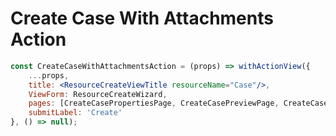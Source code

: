 
<Meta title="Templates/Actions/Create Case With Attachments" />

# Create Case With Attachments Action
 
```jsx
const CreateCaseWithAttachmentsAction = (props) => withActionView({
	...props,
	title: <ResourceCreateViewTitle resourceName="Case"/>,
	ViewForm: ResourceCreateWizard,
	pages: [CreateCasePropertiesPage, CreateCasePreviewPage, CreateCaseAttachmentsPage],
	submitLabel: 'Create'
}, () => null);
```